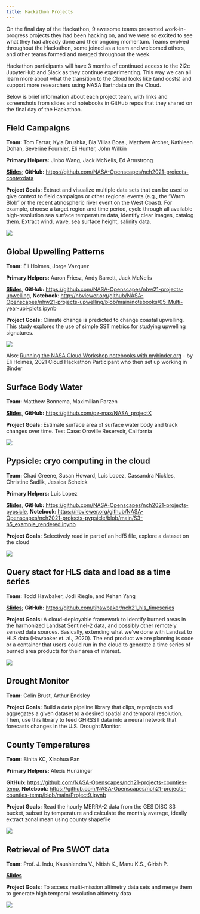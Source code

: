 ```yaml
---
title: Hackathon Projects
---
```


On the final day of the Hackathon, 9 awesome teams presented work-in-progress projects they had been hacking on, and we were so excited to see what they had already done and their ongoing momentum. Teams evolved throughout the Hackathon, some joined as a team and welcomed others, and other teams formed and merged throughout the week.

Hackathon participants will have 3 months of continued access to the 2i2c JupyterHub and Slack as they continue experimenting. This way we can all learn more about what the transition to the Cloud looks like (and costs) and support more researchers using NASA Earthdata on the Cloud. 

Below is brief information about each project team, with links and screenshots from slides and notebooks in GitHub repos that they shared on the final day of the Hackathon.

## Field Campaigns

<!---Proj 1+7--->

**Team:** Tom Farrar, Kyla Drushka, Bia Villas Boas., Matthew Archer, Kathleen Dohan, Severine Fournier, Eli Hunter, John Wilkin

**Primary Helpers:** Jinbo Wang, Jack McNelis, Ed Armstrong

[**Slides**](https://docs.google.com/presentation/d/1l2RxFG1tO-0piDvKUkdUQC0wHwp7lFhPSSbLCpESSW4/edit#slide=id.p); **GitHub:** <https://github.com/NASA-Openscapes/nch2021-projects-contexdata>

**Project Goals:** 
Extract and visualize multiple data sets that can be used to give context to field campaigns or other regional events (e.g., the "Warm Blob" or the recent atmospheric river event on the West Coast).  For example, choose a target region and time period, cycle through all available high-resolution sea surface temperature data, identify clear images, catalog them.  Extract wind, wave, sea surface height, salinity data. 

![](images/field-campaigns.png)

## Global Upwelling Patterns

<!---Proj 2--->

**Team:** Eli Holmes, Jorge Vazquez

**Primary Helpers:** Aaron Friesz, Andy Barrett, Jack McNelis

[**Slides**](https://docs.google.com/presentation/d/1YjBrNRHCPWUKjoT5FC3FgqhzcVuJsqtmrFdRW29FkGs/edit#slide=id.p), **GitHub:** <https://github.com/NASA-Openscapes/nhw21-projects-upwelling>, **Notebook**: <http://nbviewer.org/github/NASA-Openscapes/nhw21-projects-upwelling/blob/main/notebooks/05-Multi-year-upi-plots.ipynb>

**Project Goals:** 
Climate change is predicted to change coastal upwelling. This study explores the use of simple SST metrics for studying upwelling signatures.

![](images/global-upwelling.png)

Also: [Running the NASA Cloud Workshop notebooks with mybinder.org](https://github.com/eeholmes/jupyterhub) - by Eli Holmes, 2021 Cloud Hackathon Participant who then set up working in Binder

## Surface Body Water

<!---Proj 3+8--->

**Team:** Matthew Bonnema, Maximilian Parzen

[**Slides**](https://docs.google.com/presentation/d/1o_o8FLjzX86XWc-idKujpxDwHVtoF5sHfFxCCw3bgwA/edit#slide=id.p), **GitHub:** <https://github.com/pz-max/NASA_projectX>

**Project Goals:** 
Estimate surface area of surface water body and track changes over time. Test Case: Oroville Reservoir, California

![](images/surface-body-water.png)

## Pypsicle: cryo computing in the cloud

<!---Proj 4--->

**Team:** Chad Greene, Susan Howard, Luis Lopez, Cassandra Nickles, Christine Sadlik, Jessica Scheick

**Primary Helpers:** Luis Lopez

[**Slides**](https://docs.google.com/presentation/d/1umWIIJ49U1Lukk78EJI6q-tii3s91qJpSmHWPEkqCxg/edit?usp=sharing), **GitHub:** <https://github.com/NASA-Openscapes/nch2021-projects-pypsicle>, **Notebook: **  <https://nbviewer.org/github/NASA-Openscapes/nch2021-projects-pypsicle/blob/main/S3-h5_example_rendered.ipynb>

**Project Goals:** 
Selectively read in part of an hdf5 file, explore a dataset on the cloud


![](images/pypsicle.png)


## Query stact for HLS data and load as a time series 

<!---Proj 5--->

**Team:** Todd Hawbaker, Jodi Riegle, and Kehan Yang

[**Slides**](https://github.com/tjhawbaker/nch21_hls_timeseries/blob/main/2021%20Cloud%20Hackathon%20-%20Final%20Project%20Presentation%20-%20hls_timeseries.pptx); **GitHub:** <https://github.com/tjhawbaker/nch21_hls_timeseries>

**Project Goals:** 
A cloud-deployable framework to identify burned areas in the harmonized Landsat Sentinel-2 data, and possibly other remotely sensed data sources. Basically, extending what we've done with Landsat to HLS data (Hawbaker et. al., 2020). The end product we are planning is code or a container that users could run in the cloud to generate a time series of burned area products for their area of interest.

![](images/hls-timeseries.png)

## Drought Monitor

<!---Proj 6--->

**Team:** Colin Brust, Arthur Endsley

**Project Goals:** 
Build a data pipeline library that clips, reprojects and aggregates a given dataset to a desired spatial and temporal resolution. Then, use this library to feed GHRSST data into a neural network that forecasts changes in the U.S. Drought Monitor.


## County Temperatures

<!--- Proj 9 --->

**Team:** Binita KC, Xiaohua Pan

**Primary Helpers:** Alexis Hunzinger

**GitHub:** <https://github.com/NASA-Openscapes/nch21-projects-counties-temp>, **Notebook**: <https://github.com/NASA-Openscapes/nch21-projects-counties-temp/blob/main/Project9.ipynb> 

**Project Goals:** 
Read the hourly MERRA-2 data from the GES DISC S3 bucket, subset by temperature and calculate the monthly average, ideally extract zonal mean using county shapefile

![](images/county-temps.png)

## Retrieval of Pre SWOT data

<!--- Proj 10 --->

**Team:** Prof. J. Indu, Kaushlendra V., Nitish K., Manu K.S., Girish P. 

[**Slides**](https://docs.google.com/presentation/d/1Z9cmmMZ8Ow0a3PpdyRIyicppwxh5kpN-/edit?usp=sharing&ouid=117588048875901229534&rtpof=true&sd=true)

**Project Goals:** 
To access multi-mission altimetry data sets and merge them to generate high temporal resolution altimetry data

![](images/pre-swot-data.png)

